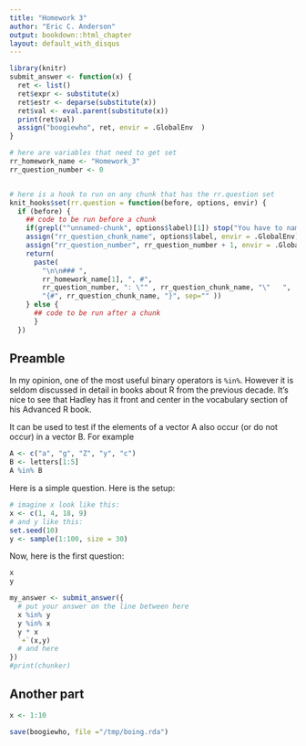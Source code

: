 ```yaml
---
title: "Homework 3"
author: "Eric C. Anderson"
output: bookdown::html_chapter
layout: default_with_disqus
---
```


```r
library(knitr)
submit_answer <- function(x) {
  ret <- list()
  ret$expr <- substitute(x)
  ret$estr <- deparse(substitute(x))
  ret$val <- eval.parent(substitute(x))
  print(ret$val)
  assign("boogiewho", ret, envir = .GlobalEnv  )
}

# here are variables that need to get set
rr_homework_name <- "Homework_3"
rr_question_number <- 0


# here is a hook to run on any chunk that has the rr.question set
knit_hooks$set(rr.question = function(before, options, envir) {
  if (before) {
    ## code to be run before a chunk
    if(grepl("^unnamed-chunk", options$label)[1]) stop("You have to name the chunk if it is an rr.question chunk")
    assign("rr_question_chunk_name", options$label, envir = .GlobalEnv)
    assign("rr_question_number", rr_question_number + 1, envir = .GlobalEnv)
    return(
      paste(
        "\n\n### ", 
        rr_homework_name[1], ", #", 
        rr_question_number, ": \"" , rr_question_chunk_name, "\"   ", 
        "{#", rr_question_chunk_name, "}", sep="" ))
    } else {
      ## code to be run after a chunk
      }
  })


```


## Preamble {#squawk}
In my opinion, one of the most useful binary operators
is `%in%`. However it is seldom discussed in detail in books about R
from the previous decade.  It's nice to see that Hadley has it front and 
center in the vocabulary section of his Advanced R book. 

It can be used to test if the elements of a vector A also occur (or do not occur)
in a vector B.  For example
```r
A <- c("a", "g", "Z", "y", "c")
B <- letters[1:5]
A %in% B
```


Here is a simple question.  Here is the setup:
```r
# imagine x look like this:
x <- c(1, 4, 18, 9)
# and y like this:
set.seed(10)
y <- sample(1:100, size = 30)
```

Now, here is the first question:
```r
x
y

my_answer <- submit_answer({
  # put your answer on the line between here
  x %in% y
  y %in% x
  y * x
  `+`(x,y)
  # and here
})
#print(chunker)
```


## Another part {#another-part}
```r
x <- 1:10
```


```r
save(boogiewho, file ="/tmp/boing.rda")
```
